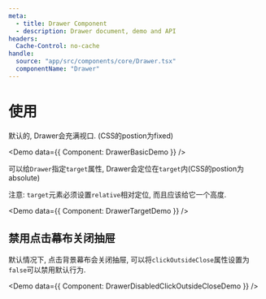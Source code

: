 ```yaml
---
meta:
  - title: Drawer Component
  - description: Drawer document, demo and API
headers:
  Cache-Control: no-cache
handle:
  source: "app/src/components/core/Drawer.tsx"
  componentName: "Drawer"
---
```



# 使用

默认的, Drawer会充满视口. (CSS的postion为fixed)

<Demo data={{ Component: DrawerBasicDemo }} />

可以给`Drawer`指定`target`属性, Drawer会定位在`target`内(CSS的postion为absolute)

注意: `target`元素必须设置`relative`相对定位, 而且应该给它一个高度.

<Demo data={{ Component: DrawerTargetDemo }} />

## 禁用点击幕布关闭抽屉

默认情况下, 点击背景幕布会关闭抽屉, 可以将`clickOutsideClose`属性设置为`false`可以禁用默认行为.

<Demo data={{ Component: DrawerDisabledClickOutsideCloseDemo }} />
